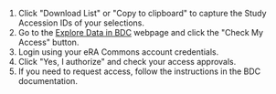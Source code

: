 1. Click "Download List" or "Copy to clipboard" to capture the Study Accession IDs of your selections. 
2. Go to the [Explore Data in BDC](/use-bdc/explore-data/#requirements-for-accessing-bdc-hosted-data) webpage and click the "Check My Access" button. 
3. Login using your eRA Commons account credentials. 
4. Click "Yes, I authorize" and check your access approvals.
5. If you need to request access, follow the instructions in the BDC documentation.
